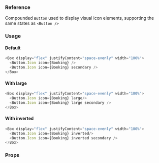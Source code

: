 
### Reference

Compounded `Button` used to display visual icon elements, supporting the same states as <GatsbyLink to="/components/button/default">`<Button />`</GatsbyLink>

### Usage

#### Default

```javascript
<Box display="flex" justifyContent="space-evenly" width="100%">
  <Button.Icon icon={Booking} />
  <Button.Icon icon={Booking} secondary />
</Box>
```

#### With large

```javascript
<Box display="flex" justifyContent="space-evenly" width="100%">
  <Button.Icon icon={Booking} large/>
  <Button.Icon icon={Booking} large secondary />
</Box>
```

#### With inverted

```javascript
<Box display="flex" justifyContent="space-evenly" width="100%">
  <Button.Icon icon={Booking} inverted/>
  <Button.Icon icon={Booking} inverted secondary />
</Box>
```

### Props

<PropsTable component="Button.Icon" platform="web" />